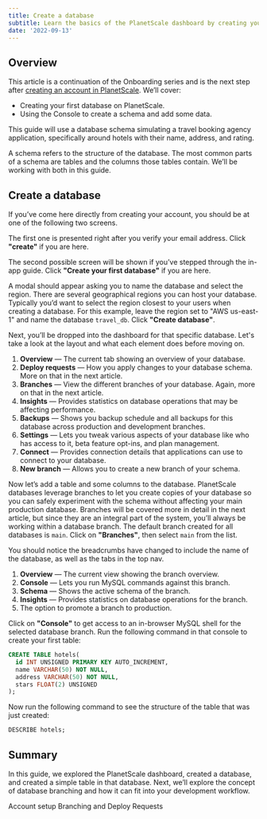 ```yaml
---
title: Create a database
subtitle: Learn the basics of the PlanetScale dashboard by creating your first database.
date: '2022-09-13'
---
```



## Overview

This article is a continuation of the Onboarding series and is the next step after [creating an account in PlanetScale](/docs/onboarding/create-an-account). We’ll cover:

- Creating your first database on PlanetScale.
- Using the Console to create a schema and add some data.

This guide will use a database schema simulating a travel booking agency application, specifically around hotels with their name, address, and rating.

<InfoBlock type="note">

A schema refers to the structure of the database. The most common parts of a schema are tables and the columns those tables contain. We’ll be working with both in this guide.

</InfoBlock>

## Create a database

If you’ve come here directly from creating your account, you should be at one of the following two screens. 

The first one is presented right after you verify your email address. Click **"create"** if you are here.

<ImageBlock alt="The first screen you’ll see after signing up for PlanetScale." src={signup} />

The second possible screen will be shown if you’ve stepped through the in-app guide. Click **"Create your first database"** if you are here.

<ImageBlock alt="The screen you’ll see after stepping through the wizard after creating an account." src={wizard} />

A modal should appear asking you to name the database and select the region. There are several geographical regions you can host your database. Typically you’d want to select the region closest to your users when creating a database. For this example, leave the region set to "AWS us-east-1" and name the database `travel_db`. Click **"Create database"**.

<ImageBlock alt="The New database modal." src={modal} />

Next, you’ll be dropped into the dashboard for that specific database. Let's take a look at the layout and what each element does before moving on.

1. **Overview** &mdash; The current tab showing an overview of your database.
2. **Deploy requests** &mdash; How you apply changes to your database schema. More on that in the next article.
3. **Branches** &mdash; View the different branches of your database. Again, more on that in the next article.
4. **Insights** &mdash; Provides statistics on database operations that may be affecting performance.
5. **Backups** &mdash; Shows you backup schedule and all backups for this database across production and development branches.
6. **Settings** &mdash; Lets you tweak various aspects of your database like who has access to it, beta feature opt-ins, and plan management. 
7. **Connect** &mdash; Provides connection details that applications can use to connect to your database.
8. **New branch** &mdash; Allows you to create a new branch of your schema.

<ImageBlock alt="The dashboard of a database on PlanetScale." src={dashboard} />

Now let’s add a table and some columns to the database. PlanetScale databases leverage branches to let you create copies of your database so you can safely experiment with the schema without affecting your main production database. Branches will be covered more in detail in the next article, but since they are an integral part of the system, you’ll always be working within a database branch. The default branch created for all databases is `main`. Click on **"Branches"**, then select `main` from the list.

<ImageBlock alt="The default list of branches after creating a database." src={list} />

You should notice the breadcrumbs have changed to include the name of the database, as well as the tabs in the top nav. 

1. **Overview** &mdash; The current view showing the branch overview.
2. **Console** &mdash; Lets you run MySQL commands against this branch.
3. **Schema** &mdash; Shows the active schema of the branch.
4. **Insights** &mdash; Provides statistics on database operations for the branch.
5. The option to promote a branch to production.

<ImageBlock alt="The dashboard of a database branch on PlanetScale." src={dashbranch} />

Click on **"Console"** to get access to an in-browser MySQL shell for the selected database branch. Run the following command in that console to create your first table:

```sql
CREATE TABLE hotels(
  id INT UNSIGNED PRIMARY KEY AUTO_INCREMENT,
  name VARCHAR(50) NOT NULL,
  address VARCHAR(50) NOT NULL,
  stars FLOAT(2) UNSIGNED
);
```

<ImageBlock alt="The Console view of a database branch, with the output of the CREATE TABLE statement." src={console} />

Now run the following command to see the structure of the table that was just created:

```sql
DESCRIBE hotels;
```

<ImageBlock alt="The output of the DESCRIBE statement." src={describe} />

## Summary

In this guide, we explored the PlanetScale dashboard, created a database, and created a simple table in that database. Next, we’ll explore the concept of database branching and how it can fit into your development workflow.

<ButtonLink href="/onboarding/account-setup" className="mb-0">
  <span><Icon name="chevron-left" size="large" className="inline-block" /> Account setup </span>
</ButtonLink>
<ButtonLink href="/onboarding/branching-and-deploy-requests" className="mb-0">
  <span>Branching and Deploy Requests <Icon name="chevron-right" size="large" className="inline-block" /></span>
</ButtonLink>

<GetHelp />
